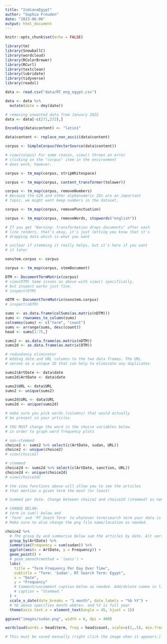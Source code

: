 ```yaml
---
title: "IndianaEgypt"
author: "Sophia Freuden"
date: "2023-06-06"
output: html_document
---
```


```r
knitr::opts_chunk$set(echo = FALSE)
```

```r
library(tm)
library(SnowballC)
library(wordcloud)
library(RColorBrewer)
library(RCurl)
library(textclean)
library(lubridate)
library(tidyverse)
library(readxl)
```

```r
data <- read.csv("data/RT_eng_egypt.csv")
```

```r
data <- data %>%
  mutate(date = dmy(date))
```

```r
# removing unwanted data from January 2022
data <- data[-c(271,272),]
```

```r
Encoding(data$content) <- "latin1"

data$content <- replace_non_ascii(data$content)
```

```r
corpus <- SimpleCorpus(VectorSource(data$content))

# view(corpus) For some reason, view() throws an error
# clicking on the "corpus" item in the environment
# does work, however.
```

```r
corpus <- tm_map(corpus, stripWhitespace)

corpus <- tm_map(corpus, content_transformer(tolower))

corpus <- tm_map(corpus, removeNumbers)
# Because the G20 and other alphanumeric IOs are an important
# topic, we might want keep numbers in the dataset.

corpus <- tm_map(corpus, removePunctuation)

corpus <- tm_map(corpus, removeWords, stopwords("english"))

# If you get "Warning: transformation drops documents" after each
# line renders, that's okay, it's just letting you know that it's
# dropping data which is what you want
```

```r
# unclear if stemming it really helps, but it's here if you want
# it later

nonstem.corpus <- corpus

corpus <- tm_map(corpus, stemDocument)
```

```r
DTM <- DocumentTermMatrix(corpus)
# view(DTM) Same issues as above with view() specifically,
# but inspect works just fine.
# inspect(DTM)
```

```r
nDTM <- DocumentTermMatrix(nonstem.corpus)
# inspect(nDTM)
```

```r
sums <- as.data.frame(colSums(as.matrix(nDTM)))
sums <- rownames_to_column(sums)
colnames(sums) <- c("term", "count")
sums <- arrange(sums, desc(count))
head <- sums[1:75,]

sums2 <- as.data.frame(as.matrix(nDTM))
sums2d <- as.data.frame(as.matrix(DTM))
```

```r
# redundancy eliminator
# Adding date and URL columns to the two data frames. The URL
# serves as a unique ID that can help to eliminate any duplicates

sums2$ArtDate <- data$date
sums2d$ArtDate <- data$date

sums2$URL <- data$URL
sums2 <- unique(sums2)

sums2d$URL <- data$URL
sums2d <- unique(sums2d)
```

```r
# make sure you pick words (columns) that would actually
# be present in your articles

# YOU MUST change the word in the choice variables below
# in order to graph word frequency plots

# non-stemmed
choice2 <- sums2 %>% select(c(ArtDate, sudan, URL))
choice2 <- unique(choice2)
# view(choice2)

# stemmed
choice2d <- sums2d %>% select(c(ArtDate, sanction, URL))
choice2d <- unique(choice2d)
# view(choice2d)

# the view functions above will allow you to see the articles
# that mention a given term the most (or least)
```

```r
# Summed per date. Change between choice2 and choice2d (stemmed) as needed.

# CHANGE BELOW:
# term in sum() below and
# 'Term' and 'RT Seach Term' to whatever term/search term your data is based on.
# Make sure to also change the png file name/location as needed.

choice2 %>%
  # The group_by and summarise below sum the articles by date. Alt version c'd out below.
  group_by(ArtDate) %>% 
  summarise(Frequency = sum(sudan)) %>%
  ggplot(aes(x = ArtDate, y = Frequency)) +
  geom_point() +
  # geom_smooth(method = 'loess') +
  labs(
    title = "Term Frequency Per Day Over Time",
    subtitle = "Term: 'Sudan', RT Search Term: Egypt",
    x = "Date",
    y = "Frequency"
    # Comment/uncomment caption below as needed. Add/delete comma in line above, too.
    # caption = "Stemmed."
  ) +
  scale_x_date(date_breaks = "1 month", date_labels = "%b %Y") +
  # %b above specifies month abbrev. and %Y is full year
  theme(axis.text.x = element_text(angle = 45, hjust = 1))

ggsave("images/sudan.png", width = 6, dpi = 400)
```

```r
wordcloud(words = head$term, freq = head$count, scale=c(2,.5), min.freq = 15, max.words=100, random.order=FALSE, rot.per=0.35, colors=c("black", "purple", "orange", "lightgreen"), main="Title")

# This must be saved manually (right click the image when it appears.)
```





